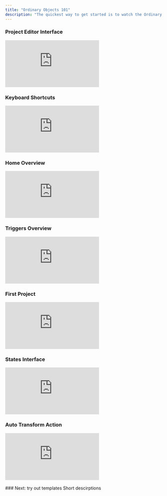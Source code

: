 ```yaml
---
title: "Ordinary Objects 101"
description: "The quickest way to get started is to watch the Ordinary Objects 101 video."
---
```


### Project Editor Interface
<iframe
  className="w-full aspect-video rounded-xl"
  src="https://www.youtube.com/embed/nuPZklHhnp4?si=8GL_9s9OpqzN4GGo"
  title="YouTube video player"
  frameBorder="0"
  allow="accelerometer; autoplay; clipboard-write; encrypted-media; gyroscope; picture-in-picture"
  allowFullScreen
></iframe>



### Keyboard Shortcuts
<iframe
  className="w-full aspect-video rounded-xl"
  src="https://www.youtube.com/embed/1891NiKsI-Y?si=K6XRRQ97EqlKt-40"
  title="YouTube video player"
  frameBorder="0"
  allow="accelerometer; autoplay; clipboard-write; encrypted-media; gyroscope; picture-in-picture"
  allowFullScreen
></iframe>


### Home Overview
<iframe
  className="w-full aspect-video rounded-xl"
  src="https://www.youtube.com/embed/OwiPVR_msUw?si=ULkBYIt5v5tXiMS4"
  title="YouTube video player"
  frameBorder="0"
  allow="accelerometer; autoplay; clipboard-write; encrypted-media; gyroscope; picture-in-picture"
  allowFullScreen
></iframe>

### Triggers Overview
<iframe
  className="w-full aspect-video rounded-xl"
  src="https://www.youtube.com/embed/-8RblwtNicI?si=jTMYda0Ytcb3ws3K"
  title="YouTube video player"
  frameBorder="0"
  allow="accelerometer; autoplay; clipboard-write; encrypted-media; gyroscope; picture-in-picture"
  allowFullScreen
></iframe>


### First Project
<iframe
  className="w-full aspect-video rounded-xl"
  src="https://www.youtube.com/embed/S_A9gShKENE?si=wFWNcXeu3Kk4uFU5"
  title="YouTube video player"
  frameBorder="0"
  allow="accelerometer; autoplay; clipboard-write; encrypted-media; gyroscope; picture-in-picture"
  allowFullScreen
></iframe>

### States Interface
<iframe
  className="w-full aspect-video rounded-xl"
  src="https://www.youtube.com/embed/gun7XHyC4N0?si=0o7L4V1wKBUfbDYM"
  title="YouTube video player"
  frameBorder="0"
  allow="accelerometer; autoplay; clipboard-write; encrypted-media; gyroscope; picture-in-picture"
  allowFullScreen
></iframe>


### Auto Transform Action
<iframe
  className="w-full aspect-video rounded-xl"
  src="https://www.youtube.com/embed/2P1eCvW9xTg?si=mmTGAereQ1-goUkw"
  title="YouTube video player"
  frameBorder="0"
  allow="accelerometer; autoplay; clipboard-write; encrypted-media; gyroscope; picture-in-picture"
  allowFullScreen
></iframe>
<br /> 
<br /> 
### Next: try out templates
<Card
  title="Explore Templates"
  icon="copy"
  href="/templates"
  horizontal
>
Short descirptions
</Card>